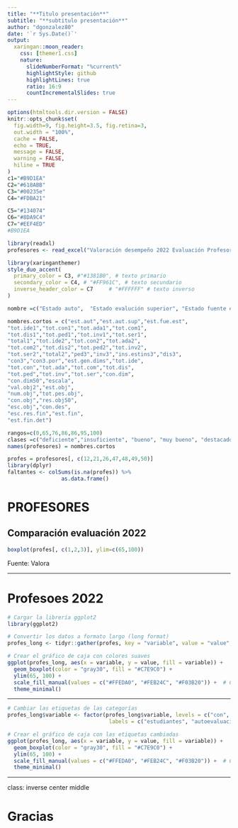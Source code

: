 ```yaml
---
title: "**Titulo presentación**"
subtitle: "**subtitulo presentación**"  
author: "dgonzalez80"
date: '`r Sys.Date()`'
output:
  xaringan::moon_reader:
    css: [themer1.css]
    nature:
      slideNumberFormat: "%current%"
      highlightStyle: github
      highlightLines: true
      ratio: 16:9
      countIncrementalSlides: true
---
```



```r
options(htmltools.dir.version = FALSE)
knitr::opts_chunk$set(
  fig.width=9, fig.height=3.5, fig.retina=3,
  out.width = "100%",
  cache = FALSE,
  echo = TRUE,
  message = FALSE, 
  warning = FALSE,
  hiline = TRUE
)
c1="#B9D1EA"
C2="#618ABB"
C3="#00235e"
C4="#FDBA21"

C5="#134074"
C6="#8DA9C4"
C7="#EEF4ED"
#B9D1EA

library(readxl)
profesores <- read_excel("Valoración desempeño 2022 Evaluación Profesores.xlsx")
```


```r
library(xaringanthemer)
style_duo_accent(
  primary_color = C3, #"#1381B0", # texto primario
  secondary_color = C4, # "#FF961C", # texto secundario
  inverse_header_color = C7     # "#FFFFFF" # texto inverso
)
```




```r
nombre =c("Estado auto",  "Estado evalución superior", "Estado fuente estudiantes",  "Total identidad javeriana auto", "Total convivencia y trabajo auto",  "Total adaptabilidad y pluralismo auto", "Total compomiso con la gestion auto",  "Total disciplinar y academica auto","Total pedagogica auto", "Total investigacion innovacion y desarrollo auto","Total servicio y transferencia del conocimiento auto" , "Total auto" ,"Total identidad javeriana superior" , "Total convivencia y trabajo superior","Total adaptabilidad y pluralismo superior", "Total compomiso con la gestion superior" ,"Total disciplinar y academica superior", "Total pedagogica superior" , "Total investigacion innovacion y desarrollo superior", "Total servicio y transferencia del conocimiento superior","Total superior", "Pedagogica fuente estudiantes", "Investigacion fuente estudiantes" , "Institucional fuente estudiantes", "Disciplinar fuente estudiantes", "Consolidado fuente estudiantes","consolidadofuenteestudiantes_portal",  "Estado general valoracion dimensiones", "Total identidad javeriana","Total convivencia y trabajo" , "Total adaptabilidad y pluralismo", "Total compomiso con la gestion",  "Total disciplinar y academica",  "Total pedagogica", "Total investigacion innovacion y desarrollo" , "Total servicio y transferencia del conocimiento",  "Consolidado dimensiones",    "Consolidado dimensiones 50%", "Escala de resultado dimensiones", "Valoracion de objetivos superior",  "Estado valoracion de objetivos", "Numero de objetivos",  "Total peso de objetivos","Resultado porcentaje de objetivos 50%","Escala objetivos",  "Consolidado desempeño",  "Escala de resultado final","Estado final", "Estado final detallado")

nombres.cortos = c("est.aut","est.aut.sup","est.fue.est",
"tot.ide1","tot.con1","tot.ada1","tot.com1",
"tot.dis1","tot.ped1","tot.inv1","tot.ser1",
"total1","tot.ide2","tot.con2","tot.ada2",
"tot.com2","tot.dis2","tot.ped2","tot.inv2",
"tot.ser2","total2","ped3","inv3","ins.estins3","dis3",
"con3","con3.por","est.gen.dims","tot.ide",
"tot.con","tot.ada","tot.com","tot.dis",
"tot.ped","tot.inv","tot.ser","con.dim",
"con.dim50","escala",
"val.obj2","est.obj",
"num.obj","tot.pes.obj",
"con.obj","res.obj50",
"esc.obj","con.des",
"esc.res.fin","est.fin",
"est.fin.det")

rangos=c(0,65,76,86,86,95,100)
clases =c("deficiente","insuficiente", "bueno", "muy bueno", "destacado") 
names(profesores) = nombres.cortos

profes = profesores[, c(12,21,26,47,48,49,50)]
library(dplyr)
faltantes <- colSums(is.na(profes)) %>%
                 as.data.frame() 


```


# **PROFESORES**

## **Comparación evaluación 2022**
```r
boxplot(profes[, c(1,2,3)], ylim=c(65,100))
```
Fuente: Valora

---

# Profesoes 2022
```r
# Cargar la librería ggplot2
library(ggplot2)

# Convertir los datos a formato largo (long format)
profes_long <- tidyr::gather(profes, key = "variable", value = "value", 1:3)

# Crear el gráfico de caja con colores suaves
ggplot(profes_long, aes(x = variable, y = value, fill = variable)) +
  geom_boxplot(color = "gray30", fill = "#C7E9C0") +
  ylim(65, 100) +
  scale_fill_manual(values = c("#FFEDA0", "#FEB24C", "#F03B20")) +  # Colores suaves
  theme_minimal()

```

---


```r
# Cambiar las etiquetas de las categorías
profes_long$variable <- factor(profes_long$variable, levels = c("con", "total1", "total2"),
                                labels = c("estudiantes", "autoevaluación", "superior"))

# Crear el gráfico de caja con las etiquetas cambiadas
ggplot(profes_long, aes(x = variable, y = value, fill = variable)) +
  geom_boxplot(color = "gray30", fill = "#C7E9C0") +
  ylim(65, 100) +
  scale_fill_manual(values = c("#FFEDA0", "#FEB24C", "#F03B20")) +  # Colores suaves
  theme_minimal()

```


---
class: inverse center middle

# Gracias


